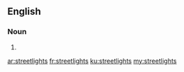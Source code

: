 {{also|street lights|street-lights}}
==English==

===Noun===
{{head|en|noun plural form}}

# {{plural of|streetlight|lang=en}}

[[ar:streetlights]]
[[fr:streetlights]]
[[ku:streetlights]]
[[my:streetlights]]